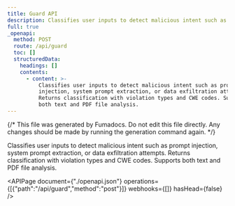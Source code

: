 ```yaml
---
title: Guard API
description: Classifies user inputs to detect malicious intent such as prompt injection, system prompt extraction, or data exfiltration attempts. Returns classification with violation types and CWE codes.
full: true
_openapi:
  method: POST
  route: /api/guard
  toc: []
  structuredData:
    headings: []
    contents:
      - content: >-
          Classifies user inputs to detect malicious intent such as prompt
          injection, system prompt extraction, or data exfiltration attempts.
          Returns classification with violation types and CWE codes. Supports
          both text and PDF file analysis.
---
```


{/* This file was generated by Fumadocs. Do not edit this file directly. Any changes should be made by running the generation command again. */}

Classifies user inputs to detect malicious intent such as prompt injection, system prompt extraction, or data exfiltration attempts. Returns classification with violation types and CWE codes. Supports both text and PDF file analysis.

<APIPage document={"./openapi.json"} operations={[{"path":"/api/guard","method":"post"}]} webhooks={[]} hasHead={false} />